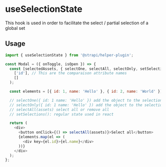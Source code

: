 <!--- useLockScroll.stories.mdx --->


<Meta title="hooks/useSelectionState" />

# useSelectionState

This hook is used in order to facilitate the select / partial selection of a global set

## Usage

```js
import { useSelectionState } from '@strapi/helper-plugin';

const Modal = ({ onToggle, isOpen }) => {
  const [selectedAssets, { selectOne, selectAll, selectOnly, setSelections }] = useSelectionState(
    ['id'], // This are the comparaison attribute names
    []
  );

  const elements = [{ id: 1, name: 'Hello' }, { id: 2, name: 'World' }];

  // selectOne({ id: 1 name: 'Hello' }) add the object to the selection list
  // selectOnly({ id: 1 name: 'Hello' }) add the object to the selection list and remove every others in the list
  // selectAll(assets) select all or remove all
  // setSelections(): regular state used in react

  return (
    <div>
      <button onClick={() => selectAll(assets)}>Select all</button>
      {elements.map(el => (
        <div key={el.id}>{el.name}</div>
      ))}
    </div>
  );
};
```
